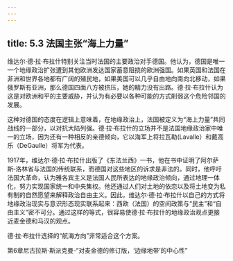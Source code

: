 ```yaml
---
---
---
```

title: 5.3 法国主张“海上力量”
---



维达尔·德·拉·布拉什特别关注当时法国的主要政治对手德国。他认为，德国是唯一一个地缘政治扩张遭到其他欧洲发达国家蓄意阻挠的欧洲强国。如果英国和法国在非洲和世界各地都有广阔的殖民地，如果美国可以几乎自由地向南向北移动，如果俄罗斯有亚洲，那么德国四面八方被挤压，她的精力没有出路。德·拉·布拉什认为这是对欧洲和平的主要威胁，并认为有必要以各种可能的方式削弱这个危险邻国的发展。

这种对德国的态度在逻辑上意味着，在地缘政治上，法国被定义为“海上力量”共同战线的一部分，以对抗大陆列强。德·拉·布拉什的立场并不是法国地缘政治家中唯一的立场，因为还有一种相反的亲德倾向，它以海军上将拉瓦勒(Lavalle）和戴高乐（DeGaulle）将军为代表。

1917年，维达尔·德·拉·布拉什出版了《东法兰西》一书，他在书中证明了阿尔萨斯‑洛林省与法国的传统联系，而德国对这些地区的诉求是非法的。同时，他呼吁法国大革命，认为雅各宾主义是法国人民所表达的地缘政治倾向，通过地理一体化，努力实现国家统一和中央集权。他还通过人们对土地的依恋以及将土地变为私有制的自然愿望来解释政治自由主义。因此，维达尔·德·拉·布拉什以自己的方式将地缘政治现实与意识形态现实联系起来：西欧（法国）的空间政策与“民主”和“自由主义”密不可分。通过这样的等式，很容易使德·拉·布拉什的地缘政治观点更接近麦金德和马汉的观点。

德·拉·布拉什选择的“航海方向”非常适合这个方案。

第6章尼古拉斯·斯派克曼-“对麦金德的修订版，‘边缘地带’的中心性”
